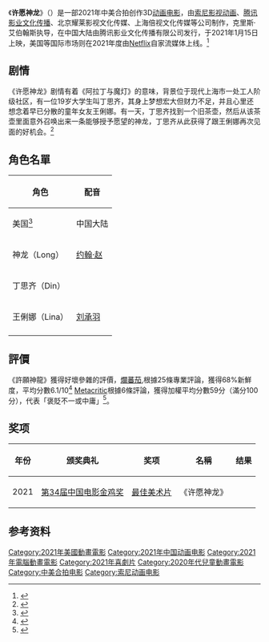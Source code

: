 {{Infobox film
| name           = 许愿神龙
| original_name = {{lang|en|''Wish Dragon''}}
| director       = {{link-en|克里斯·艾伯翰斯|Chris Appelhans}}
| image          = Wish Dragon.jpeg
| caption        = 官方海報
| producer       = {{Plainlist|
* 克里斯·布兰博
* {{link-en|阿伦·沃纳|Aron Warner}}
* [[成龙|成龙]]
}}
| writer         = 克里斯·艾伯翰斯
| starring       = {{Plainlist|
* {{le|黃吉米|Jimmy Wong}}
* [[趙約翰|趙約翰]]
* [[吳恬敏|吳恬敏]]
* [[劉承羽|劉承羽]]
* [[歐陽萬成|歐陽萬成]]
* [[艾倫·柳|艾倫·柳]]
* [[李威尹|李威尹]]
* [[錢信伊|錢信伊]]
}}
| music          = Philip Klein<ref>{{Cite web |url=https://www.gsamusic.com/wp-content/uploads/2015/09/Klein_Philip-8.pdf |title=存档副本 |access-date=2021-01-24 |archive-date=2021-03-08 |archive-url=https://web.archive.org/web/20210308091929/https://www.gsamusic.com/wp-content/uploads/2015/09/Klein_Philip-8.pdf |dead-url=no }}</ref>
| editing        = 
| studio         = {{Plainlist|
* [[哥伦比亚影业|哥伦比亚影业]]
* [[索尼影视动画|索尼影视动画]]
* [[Base_FX|Base FX]]
* 北京耀莱影视文化传媒
* [[旗舰影业|旗舰影业]]
* [[腾讯影业|腾讯影业]]
}}
| distributor    = {{plainlist|
* [[腾讯影业|腾讯影业]] {{small|(中国大陆)}}
* [[Netflix|Netflix]] {{small|(国际)}}}}
| released       = {{Film date|2021|1|15|中国大陆|2021|6|11|全球}}
| runtime        = 
| country        = {{美国}}<br>{{中国大陸}}
| language       = {{Plainlist|
* 普通话
* 英语
}}
| budget         = 
| gross          = 
}}

《'''许愿神龙'''》（{{lang-en|''Wish Dragon''}}）是一部2021年中美合拍创作3D[[动画电影|动画电影]]，由[[索尼影视动画|索尼影视动画]]、[[腾讯影业|腾讯影业文化传播]]、北京耀莱影视文化传媒、上海倍视文化传媒等公司制作，克里斯·艾伯翰斯执导，在中国大陆由腾讯影业文化传播有限公司发行，于2021年1月15日上映，美国等国际市场则在2021年度由[[Netflix|Netflix]]自家流媒体上线。<ref>{{cite web|url=https://www.cartoonbrew.com/streaming/netflix-unveils-2021-animated-film-slate-including-sony-pictures-animations-wish-dragon-and-two-aardman-specials-200798.html|title=Netflix Unveils 2021 Animated Film Slate, Including Sony Pictures Animation’s ‘Wish Dragon’ And Two Aardman Specials|website=Cartoon Brew|language=en|date=2021-01-14|accessdate=2021-01-24|archive-date=2021-04-29|archive-url=https://web.archive.org/web/20210429151215/https://www.cartoonbrew.com/streaming/netflix-unveils-2021-animated-film-slate-including-sony-pictures-animations-wish-dragon-and-two-aardman-specials-200798.html|dead-url=no}}</ref>

==剧情==
《许愿神龙》剧情有着《阿拉丁与魔灯》的意味，背景位于现代上海市一处工人阶级社区，有一位19岁大学生叫丁思齐，其身上梦想宏大但财力不足，并且心里还想念着早已分散的童年女友王俐娜。有一天，丁思齐找到一个旧茶壶，然后从该茶壶里面意外召唤出来一条能够授予愿望的神龙，丁思齐从此获得了跟王俐娜再次见面的好机会。<ref>{{cite web|url=https://sonypicturesanimation.fandom.com/wiki/Wish_Dragon|title=Wish Dragon|website=Sony Pictures Animation Wiki|language=en|accessdate=2021-01-24|archive-date=2021-01-29|archive-url=https://web.archive.org/web/20210129053340/https://sonypicturesanimation.fandom.com/wiki/Wish_Dragon|dead-url=no}}</ref>

==角色名單==
{|class="wikitable"
!rowspan=2|角色
!colspan=4|配音
|-
!美国<ref>{{cite web|url=https://www.imdb.com/title/tt5562070/fullcredits/?ref_=tt_ov_st_sm|title=Wish Dragon (2021): Full Cast and Crew|website=IMDb|language=en|accessdate=2021-01-24}}</ref>
!中国大陆
!香港
!台灣
|-
|神龙（Long）
|[[约翰·赵|约翰·赵]]
|[[成龙|成龙]]
|陳嬌
|[[夏治世|夏治世]]
|-
|丁思齐（Din）
|{{le|黃吉米|Jimmy Wong}}
|[[牛骏峰|牛骏峰]]
|[[譚禹晉|譚禹晉]]
|[[蔣鐵城|蔣鐵城]]
|-
|王俐娜（Lina）
|[[刘承羽|刘承羽]]
|[[薇薇安_(演员)|薇薇安]]
|葉嘉敏
|陳貞伃
|-
|}

==評價==
《許願神龍》獲得好壞參雜的評價，[[爛蕃茄|爛蕃茄]],根據25條專業評論，獲得68%新鮮度，平均分數6.1/10<ref>{{cite web|url= https://www.rottentomatoes.com/m/wish_dragon|title=Wish Dragon (2020)|website=[[Rotten_Tomatoes|Rotten Tomatoes]]|access-date=March 13, 2022}}</ref> [[Metacritic|Metacritic]]根據6條評論，獲得加權平均分數59分（滿分100分），代表「褒貶不一或中庸」<ref>{{Citation|title=Wish Dragon (2021) - Critic reviews|url=https://www.metacritic.com/movie/wish-dragon|language=en|access-date=2022-03-13}}</ref>。

==奖项==
{| class="wikitable plainrowheaders sortable" style="text-align:center"
|-
! 年份
! 颁奖典礼
! 奖项
! 名稱
! 结果
|-
|2021
|[[第34届中国电影金鸡奖|第34届中国电影金鸡奖]]
|[[金鸡奖最佳美术片|最佳美术片]]
|《许愿神龙》
| {{nom}}
|}

==参考资料==
{{reflist}}

{{索尼動畫}}
{{DEFAULTSORT:Wish Dragon}}
[[Category:2021年美國動畫電影|Category:2021年美國動畫電影]]
[[Category:2021年中国动画电影|Category:2021年中国动画电影]]
[[Category:2021年電腦動畫電影|Category:2021年電腦動畫電影]]
[[Category:2021年喜劇片|Category:2021年喜劇片]]
[[Category:2020年代兒童動畫電影|Category:2020年代兒童動畫電影]]
[[Category:中美合拍电影|Category:中美合拍电影]]
[[Category:索尼动画电影|Category:索尼动画电影]]